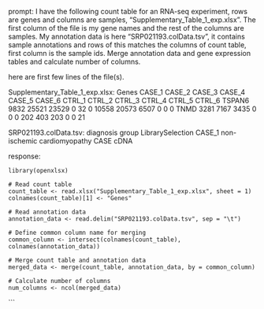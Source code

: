 prompt:
I have the following count table for an RNA-seq experiment, rows are genes and columns are samples, "Supplementary_Table_1_exp.xlsx". The first column of the file is my gene names and the rest of the columns are samples. My annotation data is here  "SRP021193.colData.tsv", it contains sample annotations and rows of this matches the columns of count table, first column is the sample ids. Merge annotation data and gene expression tables and calculate number of columns.

here are first few lines of the file(s).

Supplementary_Table_1_exp.xlsx:
Genes	CASE_1	CASE_2	CASE_3	CASE_4	CASE_5	CASE_6	CTRL_1	CTRL_2	CTRL_3	CTRL_4	CTRL_5	CTRL_6
TSPAN6	9832	25521	23529	0	32	0	10558	20573	6507	0	0	 0
TNMD	3281	 7167	 3435	0	 0	0	  202	  403	 203	0	0	21


SRP021193.colData.tsv:
diagnosis	group	LibrarySelection
CASE_1	non-ischemic cardiomyopathy	CASE	cDNA


response:
```
library(openxlsx)

# Read count table
count_table <- read.xlsx("Supplementary_Table_1_exp.xlsx", sheet = 1)
colnames(count_table)[1] <- "Genes"

# Read annotation data
annotation_data <- read.delim("SRP021193.colData.tsv", sep = "\t")

# Define common column name for merging
common_column <- intersect(colnames(count_table), colnames(annotation_data))

# Merge count table and annotation data
merged_data <- merge(count_table, annotation_data, by = common_column)

# Calculate number of columns
num_columns <- ncol(merged_data)
```
```
